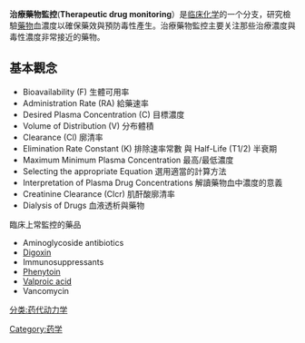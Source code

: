 {{unreferenced|time=2010-02-27T14:05:51+00:00}}
{{medical}}

'''治療藥物監控'''('''Therapeutic drug monitoring'''）是[[临床化学|临床化学]]的一个分支，研究檢驗[[藥物治療|藥物]]血濃度以確保藥效與預防毒性產生。治療藥物監控主要关注那些治療濃度與毒性濃度非常接近的藥物。

== 基本觀念 ==
*Bioavailability (F) 生體可用率
*Administration Rate (RA) 給藥速率
*Desired Plasma Concentration (C) 目標濃度
*Volume of Distribution (V) 分布體積
*Clearance (Cl) 廓清率
*Elimination Rate Constant (K) 排除速率常數 與 Half-Life (T1/2) 半衰期
*Maximum Minimum Plasma Concentration 最高/最低濃度
*Selecting the appropriate Equation 選用適當的計算方法
*Interpretation of Plasma Drug Concentrations 解讀藥物血中濃度的意義
*Creatinine Clearance (Clcr) 肌酐酸廓清率
*Dialysis of Drugs 血液透析與藥物

臨床上常監控的藥品
*Aminoglycoside antibiotics
*[[Digoxin|Digoxin]]
*Immunosuppressants
*[[Phenytoin|Phenytoin]]
*[[Valproic_acid|Valproic acid]]
*Vancomycin

{{DEFAULTSORT:Therapeutic Drug Monitoring}}
{{Pharm-stub}}
[[分类:药代动力学|分类:药代动力学]]
[[Category:药学|Category:药学]]